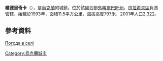 {{coord|48|3|19|N|24|20|9|E|scale:100000|display=title}}

'''維德里奇卡'''（{{lang-uk|Видричка}}），是[[烏克蘭|烏克蘭]]的城鎮，位於該國西部[[外喀爾巴阡州|外喀爾巴阡州]]，由[[拉希夫區|拉希夫區]]負責管轄，始建於1993年，面積11.5平方公里，海拔高度797米，2001年人口2,322。

==參考資料==
[http://weather.in.ua/ua/zakarpatskaja/3547 Погода в селі] {{Wayback|url=http://weather.in.ua/ua/zakarpatskaja/3547 |date=20161106041928 }}

{{Ukraine-geo-stub}}
[[Category:烏克蘭城市|Category:烏克蘭城市]]